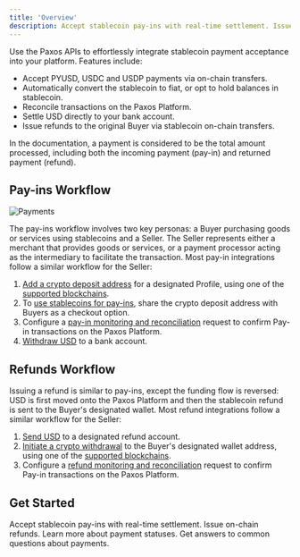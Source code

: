 ```yaml
---
title: 'Overview'
description: Accept stablecoin pay-ins with real-time settlement. Issue on-chain refunds.
---
```



[supported-assets]: /guides/payments/faq#supported-assets
[crypto-deposit-address]: /guides/payments/quickstart#pay-in-add-deposit-address
[reconcile]: /guides/payments/quickstart#pay-in-monitor-reconcile
[disseminate]: /guides/payments/quickstart#receive-payment
[refund-reconcile]: /guides/payments/quickstart#refund-monitor-reconcile
[initiate-withdrawal]: /guides/payments/quickstart#refund-initiate
[send-usd]: /guides/payments/quickstart#refund-fund-account
[withdraw USD]: /guides/payments/quickstart#pay-in-withdraw-fiat

Use the Paxos APIs to effortlessly integrate stablecoin payment acceptance into your platform.
Features include:

- Accept PYUSD, USDC and USDP payments via on-chain transfers.
- Automatically convert the stablecoin to fiat, or opt to hold balances in stablecoin.
- Reconcile transactions on the Paxos Platform.
- Settle USD directly to your bank account.
- Issue refunds to the original Buyer via stablecoin on-chain transfers.

<Tip>

In the documentation, a payment is considered to be the total amount processed, including both the incoming payment (pay-in) and returned payment (refund).

</Tip>

## Pay-ins Workflow

![Payments](/images/payments.png)

The pay-ins workflow involves two key personas: a Buyer purchasing goods or services using stablecoins and a Seller. 
The Seller represents either a merchant that provides goods or services, or a payment processor acting as the intermediary to facilitate the transaction.
Most pay-in integrations follow a similar workflow for the Seller:

1. [Add a crypto deposit address][crypto-deposit-address] for a designated Profile, using one of the [supported blockchains][supported-assets].
1. To [use stablecoins for pay-ins][disseminate], share the crypto deposit address with Buyers as a checkout option.<PaymentsConnectorTip />
1. Configure a [pay-in monitoring and reconciliation][reconcile] request to confirm Pay-in transactions on the Paxos Platform.
1. [Withdraw USD] to a bank account.
## Refunds Workflow

Issuing a refund is similar to pay-ins, except the funding flow is reversed: USD is first moved onto the Paxos Platform and then the stablecoin refund is sent to the Buyer's designated wallet.
Most refund integrations follow a similar workflow for the Seller:

1. [Send USD][send-usd] to a designated refund account.
1. [Initiate a crypto withdrawal][initiate-withdrawal] to the Buyer's designated wallet address, using one of the [supported blockchains][supported-assets].
1. Configure a [refund monitoring and reconciliation][refund-reconcile] request to confirm Pay-in transactions on the Paxos Platform.
## Get Started

<CardGroup cols={2}>
  <Card title="Quickstart" href="/guides/payments/quickstart" icon="rocket">
    Accept stablecoin pay-ins with real-time settlement. Issue on-chain refunds.
  </Card>
  <Card title="Payments Statuses" href="/guides/payments/status" icon="list-check">
    Learn more about payment statuses.
  </Card>
  <Card title="Payments FAQ" href="/guides/payments/faq" icon="circle-question">
    Get answers to common questions about payments.
  </Card>
</CardGroup>
